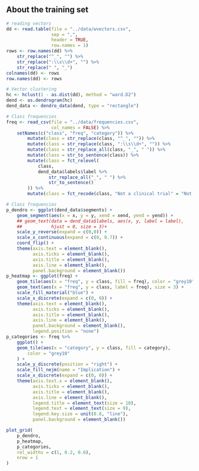 ## About the training set

```r
# reading vectors
dd <- read.table(file = "../data/wvectors.csv",
                 sep = ",",
                 header = TRUE,
                 row.names = 1)
rows <- row.names(dd) %>%
    str_replace("^_", "") %>%
    str_replace(":\\s\\d+", "") %>%
    str_replace(" ", "_")
colnames(dd) <- rows
row.names(dd) <- rows

# Vector clustering
hc <- hclust(1 - as.dist(dd), method = "ward.D2")
dend <- as.dendrogram(hc)
dend_data <- dendro_data(dend, type = "rectangle")

# Class frequencies
freq <- read_csv(file = "../data/frequencies.csv",
                 col_names = FALSE) %>%
    setNames(c("class", "freq", "category")) %>%
        mutate(class = str_replace(class, "^_", "")) %>%
        mutate(class = str_replace(class, ":\\s\\d+", "")) %>%
        mutate(class = str_replace_all(class, "_", " ")) %>%
        mutate(class = str_to_sentence(class)) %>%
        mutate(class = fct_relevel(
            class,
            dend_data$labels$label %>%
                str_replace_all("_", " ") %>%
                str_to_sentence()
        )) %>%
        mutate(class = fct_recode(class, "Not a clinical trial" = "Not a clinical t"))
```

```r
# Class frequencies
p_dendro <- ggplot(dend_data$segments) +
    geom_segment(aes(x = x, y = y, xend = xend, yend = yend)) +
    ## geom_text(data = dend_data$labels, aes(x, y, label = label),
    ##           hjust = 0, size = 3)+
    scale_y_reverse(expand = c(0,0)) +
    scale_x_continuous(expand = c(0, 0.7)) +
    coord_flip() +
    theme(axis.text = element_blank(),
          axis.ticks = element_blank(),
          axis.title = element_blank(),
          axis.line = element_blank(),
          panel.background = element_blank())
p_heatmap <- ggplot(freq) +
    geom_tile(aes(x = "freq", y = class, fill = freq), color = "grey10") +
    geom_text(aes(x = "freq", y = class, label = freq), size = 3) +
    scale_fill_material("blue") +
    scale_x_discrete(expand = c(0, 0)) +
    theme(axis.text = element_blank(),
          axis.ticks = element_blank(),
          axis.title = element_blank(),
          axis.line = element_blank(),
          panel.background = element_blank(),
          legend.position = "none")
p_categories <- freq %>%
    ggplot() +
    geom_tile(aes(x = "category", y = class, fill = category),
        color = "grey10"
    ) +
    scale_y_discrete(position = "right") +
    scale_fill_nejm(name = "Implication") +
    scale_x_discrete(expand = c(0, 0)) +
    theme(axis.text.x = element_blank(),
          axis.ticks = element_blank(),
          axis.title = element_blank(),
          axis.line = element_blank(),
          legend.title = element_text(size = 10),
          legend.text = element_text(size = 9),
          legend.key.size = unit(0.8, "line"),
          panel.background = element_blank())

plot_grid(
    p_dendro,
    p_heatmap,
    p_categories,
    rel_widths = c(1, 0.2, 0.6),
    nrow = 1
)

```
